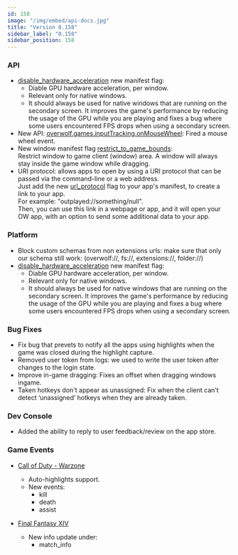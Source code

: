 ```yaml
---
id: 158
image: "/img/embed/api-docs.jpg"
title: "Version 0.158"
sidebar_label: "0.158"
sidebar_position: 158
---
```


### API

* [disable_hardware_acceleration](/api/manifest#disable_hardware_acceleration) new manifest flag:
  * Diable GPU hardware acceleration, per window.
  * Relevant only for native windows.
  * It should always be used for native windows that are running on the secondary screen. It improves the game's performance by reducing the usage of the GPU while you are playing and fixes a bug where some users encountered FPS drops when using a secondary screen. 
* New API: [overwolf.games.inputTracking.onMouseWheel](/api/games/input-tracking#onmousewheel): Fired a mouse wheel event.
* New window manifest flag [restrict_to_game_bounds](/api/manifest#restrict_to_game_bounds):  
  Restrict window to game client (window) area. A window will always stay inside the game window while dragging.
* URI protocol: allows apps to open by using a URI protocol that can be passed via the command-line or a web address.  
  Just add the new [url_protocol](/api/manifest#url_protocol) flag to your app's manifest, to create a link to your app.  
  For example: "outplayed://something/null".  
  Then, you can use this link in a webpage or app, and it will open your OW app, with an option to send some additional data to your app. 

### Platform

* Block custom schemas from non extensions urls: make sure that only our schema still work: (overwolf://, fs://, extensions://, folder://)
* [disable_hardware_acceleration](/api/manifest#disable_hardware_acceleration) new manifest flag:
  * Diable GPU hardware acceleration, per window.
  * Relevant only for native windows.
  * It should always be used for native windows that are running on the secondary screen. It improves the game's performance by reducing the usage of the GPU while you are playing and fixes a bug where some users encountered FPS drops when using a secondary screen. 

### Bug Fixes

* Fix bug that prevets to notify all the apps using highlights when the game was closed during the highlight capture.
* Removed user token from logs: we used to write the user token after changes to the login state.
* Improve in-game dragging: Fixes an offset when dragging windows ingame.
* Taken hotkeys don't appear as unassigned: Fix when the client can’t detect ‘unassigned’ hotkeys when they are already taken.

### Dev Console

* Added the ability to reply to user feedback/review on the app store. 

### Game Events

* [Call of Duty - Warzone](/api/games/events/call-of-duty-warzone)
  * Auto-highlights support.
  * New events:
    * kill
    * death
    * assist
  
* [Final Fantasy XIV](/api/games/events/final-fantasy-xiv)
  * New info update under:
    * match_info

